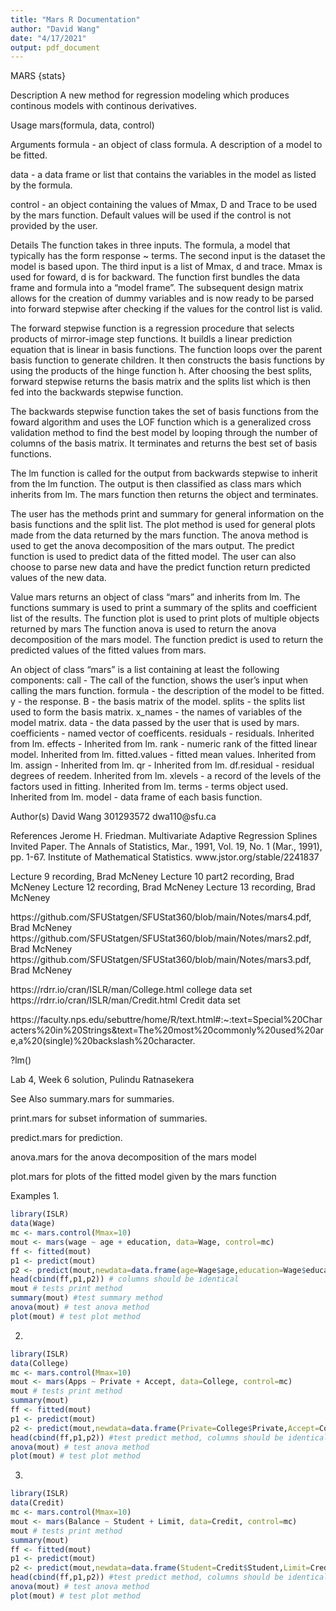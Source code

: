 ---
title: "Mars R Documentation"
author: "David Wang"
date: "4/17/2021"
output: pdf_document
---

MARS {stats}

Description
A new method for regression modeling which produces continous models with continous derivatives. 

Usage
mars(formula, data, control)

Arguments
formula - an object of class formula. A description of a model to be fitted.

data - a data frame or list that contains the variables in the model as listed by the formula.

control - an object containing the values of Mmax, D and Trace to be used by the mars function. Default values will be used if the control is not provided by the user.

Details
The function takes in three inputs. The formula, a model that typically has the form response ~ terms. The second input is the dataset the model is based upon. The third input is a list of Mmax, d and trace. Mmax is used for foward, d is for backward. The function first bundles the data frame and formula into a "model frame". The subsequent design matrix allows for the creation of dummy variables and is now ready to be parsed into forward stepwise after checking if the values for the control list is valid.  

The forward stepwise function is a regression procedure that selects products of mirror-image step functions. It buildls a linear prediction equation that is linear in basis functions. The function loops over the parent basis function to generate children. It then constructs the basis functions by using the products of the hinge function h. After choosing the best splits, forward stepwise returns the basis matrix and the splits list which is then fed into the backwards stepwise function.

The backwards stepwise function takes the set of basis functions from the foward algorithm and uses the LOF function which is a generalized cross validation method to find the best model by looping through the number of columns of the basis matrix. It terminates and returns the best set of basis functions. 

The lm function is called for the output from backwards stepwise to inherit from the lm function. The output is then classified as class mars which inherits from lm. The mars function then returns the object and terminates.

The user has the methods print and summary for general information on the basis functions and the split list. The plot method is used for general plots made from the data returned by the mars function. The anova method is used to get the anova decomposition of the mars output. The predict function is used to predict data of the fitted model. The user can also choose to parse new data and have the predict function return predicted values of the new data.

Value
mars returns an object of class "mars" and inherits from lm.
The functions summary is used to print a summary of the splits and coefficient list of the results. 
The function plot is used to print plots of multiple objects returned by mars
The function anova is used to return the anova decomposition of the mars model.
The function predict is used to return the predicted values of the fitted values from mars.

An object of class "mars" is a list containing at least the following components:
call - The call of the function, shows the user's input when calling the mars function.
formula - the description of the model to be fitted.
y - the response.
B - the basis matrix of the model.
splits - the splits list used to form the basis matrix.
x_names - the names of variables of the model matrix.
data - the data passed by the user that is used by mars.
coefficients - named vector of coefficents.
residuals - residuals. Inherited from lm.
effects - Inherited from lm.
rank - numeric rank of the fitted linear model. Inherited from lm.
fitted.values - fitted mean values. Inherited from lm.
assign - Inherited from lm.
qr - Inherited from lm.
df.residual - residual degrees of reedem. Inherited from lm.
xlevels - a record of the levels of the factors used in fitting. Inherited from lm.
terms - terms object used. Inherited from lm.
model - data frame of each basis function.


Author(s)
David Wang
301293572
dwa110@sfu.ca


References
Jerome H. Friedman. Multivariate Adaptive Regression Splines Invited Paper. The Annals of Statistics, Mar., 1991, Vol. 19, No. 1 (Mar., 1991), pp. 1-67. Institute of Mathematical Statistics. www.jstor.org/stable/2241837

Lecture 9 recording, Brad McNeney
Lecture 10 part2 recording, Brad McNeney
Lecture 12 recording, Brad McNeney
Lecture 13 recording, Brad McNeney

https://github.com/SFUStatgen/SFUStat360/blob/main/Notes/mars4.pdf, Brad McNeney 
https://github.com/SFUStatgen/SFUStat360/blob/main/Notes/mars2.pdf, Brad McNeney
https://github.com/SFUStatgen/SFUStat360/blob/main/Notes/mars3.pdf, Brad McNeney

https://rdrr.io/cran/ISLR/man/College.html college data set
https://rdrr.io/cran/ISLR/man/Credit.html Credit data set

https://faculty.nps.edu/sebuttre/home/R/text.html#:~:text=Special%20Characters%20in%20Strings&text=The%20most%20commonly%20used%20are,a%20(single)%20backslash%20character.

?lm()

Lab 4, Week 6 solution, Pulindu Ratnasekera

See Also
summary.mars for summaries.

print.mars for subset information of summaries. 

predict.mars for prediction.

anova.mars for the anova decomposition of the mars model

plot.mars for plots of the fitted model given by the mars function

Examples
1.
```{r}
library(ISLR)
data(Wage)
mc <- mars.control(Mmax=10)
mout <- mars(wage ~ age + education, data=Wage, control=mc)
ff <- fitted(mout)
p1 <- predict(mout)
p2 <- predict(mout,newdata=data.frame(age=Wage$age,education=Wage$education))
head(cbind(ff,p1,p2)) # columns should be identical
mout # tests print method
summary(mout) #test summary method
anova(mout) # test anova method
plot(mout) # test plot method
```


2.
```{r}
library(ISLR)
data(College)
mc <- mars.control(Mmax=10)
mout <- mars(Apps ~ Private + Accept, data=College, control=mc)
mout # tests print method
summary(mout)
ff <- fitted(mout)
p1 <- predict(mout)
p2 <- predict(mout,newdata=data.frame(Private=College$Private,Accept=College$Accept))
head(cbind(ff,p1,p2)) #test predict method, columns should be identical
anova(mout) # test anova method
plot(mout) # test plot method
```


3.
```{r}
library(ISLR)
data(Credit)
mc <- mars.control(Mmax=10)
mout <- mars(Balance ~ Student + Limit, data=Credit, control=mc)
mout # tests print method
summary(mout)
ff <- fitted(mout)
p1 <- predict(mout) 
p2 <- predict(mout,newdata=data.frame(Student=Credit$Student,Limit=Credit$Limit))
head(cbind(ff,p1,p2)) #test predict method, columns should be identical
anova(mout) # test anova method
plot(mout) # test plot method
```

